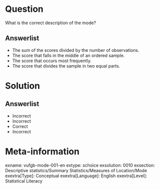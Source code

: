 Question
========
  
What is the correct description of the mode?
  
Answerlist
----------
* The sum of the scores divided by the number of observations.
* The score that falls in the middle of an ordered sample.
* The score that occurs most frequently.
* The score that divides the sample in two equal parts.

Solution
========

Answerlist
----------
* Incorrect
* Incorrect
* Correct
* Incorrect

Meta-information
================
exname: vufgb-mode-001-en
extype: schoice
exsolution: 0010
exsection: Descriptive statistics/Summary Statistics/Measures of Location/Mode
exextra[Type]: Conceptual
exextra[Language]: English
exextra[Level]: Statistical Literacy
